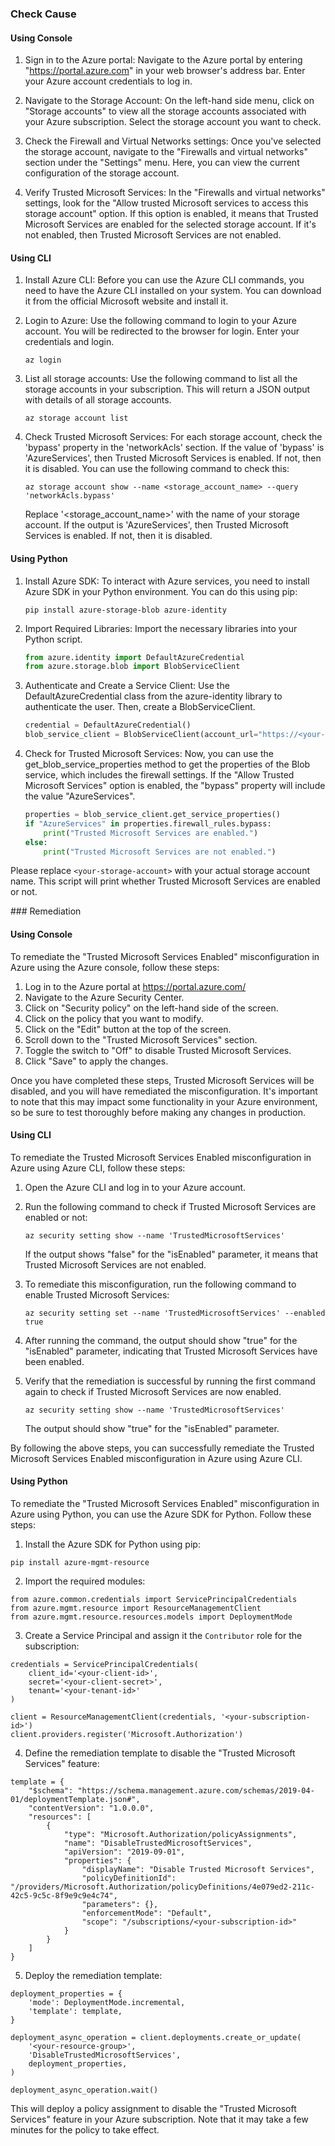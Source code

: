 

<Tabs><Tab title='Cause'>
### Check Cause

#### Using Console

1. Sign in to the Azure portal: Navigate to the Azure portal by entering "https://portal.azure.com" in your web browser's address bar. Enter your Azure account credentials to log in.

2. Navigate to the Storage Account: On the left-hand side menu, click on "Storage accounts" to view all the storage accounts associated with your Azure subscription. Select the storage account you want to check.

3. Check the Firewall and Virtual Networks settings: Once you've selected the storage account, navigate to the "Firewalls and virtual networks" section under the "Settings" menu. Here, you can view the current configuration of the storage account.

4. Verify Trusted Microsoft Services: In the "Firewalls and virtual networks" settings, look for the "Allow trusted Microsoft services to access this storage account" option. If this option is enabled, it means that Trusted Microsoft Services are enabled for the selected storage account. If it's not enabled, then Trusted Microsoft Services are not enabled.

#### Using CLI

1. Install Azure CLI: Before you can use the Azure CLI commands, you need to have the Azure CLI installed on your system. You can download it from the official Microsoft website and install it.

2. Login to Azure: Use the following command to login to your Azure account. You will be redirected to the browser for login. Enter your credentials and login.
   ```
   az login
   ```
3. List all storage accounts: Use the following command to list all the storage accounts in your subscription. This will return a JSON output with details of all storage accounts.
   ```
   az storage account list
   ```
4. Check Trusted Microsoft Services: For each storage account, check the 'bypass' property in the 'networkAcls' section. If the value of 'bypass' is 'AzureServices', then Trusted Microsoft Services is enabled. If not, then it is disabled. You can use the following command to check this:
   ```
   az storage account show --name <storage_account_name> --query 'networkAcls.bypass'
   ```
   Replace '<storage_account_name>' with the name of your storage account. If the output is 'AzureServices', then Trusted Microsoft Services is enabled. If not, then it is disabled.

#### Using Python

1. Install Azure SDK: To interact with Azure services, you need to install Azure SDK in your Python environment. You can do this using pip:
   ```
   pip install azure-storage-blob azure-identity
   ```

2. Import Required Libraries: Import the necessary libraries into your Python script.
   ```python
   from azure.identity import DefaultAzureCredential
   from azure.storage.blob import BlobServiceClient
   ```

3. Authenticate and Create a Service Client: Use the DefaultAzureCredential class from the azure-identity library to authenticate the user. Then, create a BlobServiceClient.
   ```python
   credential = DefaultAzureCredential()
   blob_service_client = BlobServiceClient(account_url="https://<your-storage-account>.blob.core.windows.net", credential=credential)
   ```

4. Check for Trusted Microsoft Services: Now, you can use the get_blob_service_properties method to get the properties of the Blob service, which includes the firewall settings. If the "Allow Trusted Microsoft Services" option is enabled, the "bypass" property will include the value "AzureServices".
   ```python
   properties = blob_service_client.get_service_properties()
   if "AzureServices" in properties.firewall_rules.bypass:
       print("Trusted Microsoft Services are enabled.")
   else:
       print("Trusted Microsoft Services are not enabled.")
   ```
Please replace `<your-storage-account>` with your actual storage account name. This script will print whether Trusted Microsoft Services are enabled or not.

</Tab>

<Tab title='Remediation'>
### Remediation

#### Using Console

To remediate the "Trusted Microsoft Services Enabled" misconfiguration in Azure using the Azure console, follow these steps:

1. Log in to the Azure portal at https://portal.azure.com/
2. Navigate to the Azure Security Center.
3. Click on "Security policy" on the left-hand side of the screen.
4. Click on the policy that you want to modify.
5. Click on the "Edit" button at the top of the screen.
6. Scroll down to the "Trusted Microsoft Services" section.
7. Toggle the switch to "Off" to disable Trusted Microsoft Services.
8. Click "Save" to apply the changes.

Once you have completed these steps, Trusted Microsoft Services will be disabled, and you will have remediated the misconfiguration. It's important to note that this may impact some functionality in your Azure environment, so be sure to test thoroughly before making any changes in production.

#### Using CLI

To remediate the Trusted Microsoft Services Enabled misconfiguration in Azure using Azure CLI, follow these steps:

1. Open the Azure CLI and log in to your Azure account.
2. Run the following command to check if Trusted Microsoft Services are enabled or not:
   
   ```az security setting show --name 'TrustedMicrosoftServices'```
   
   If the output shows "false" for the "isEnabled" parameter, it means that Trusted Microsoft Services are not enabled.

3. To remediate this misconfiguration, run the following command to enable Trusted Microsoft Services:

   ```az security setting set --name 'TrustedMicrosoftServices' --enabled true```

4. After running the command, the output should show "true" for the "isEnabled" parameter, indicating that Trusted Microsoft Services have been enabled.

5. Verify that the remediation is successful by running the first command again to check if Trusted Microsoft Services are now enabled.

   ```az security setting show --name 'TrustedMicrosoftServices'```

   The output should show "true" for the "isEnabled" parameter.

By following the above steps, you can successfully remediate the Trusted Microsoft Services Enabled misconfiguration in Azure using Azure CLI.

#### Using Python

To remediate the "Trusted Microsoft Services Enabled" misconfiguration in Azure using Python, you can use the Azure SDK for Python. Follow these steps:

1. Install the Azure SDK for Python using pip:

```
pip install azure-mgmt-resource
```

2. Import the required modules:

```
from azure.common.credentials import ServicePrincipalCredentials
from azure.mgmt.resource import ResourceManagementClient
from azure.mgmt.resource.resources.models import DeploymentMode
```

3. Create a Service Principal and assign it the `Contributor` role for the subscription:

```
credentials = ServicePrincipalCredentials(
    client_id='<your-client-id>',
    secret='<your-client-secret>',
    tenant='<your-tenant-id>'
)

client = ResourceManagementClient(credentials, '<your-subscription-id>')
client.providers.register('Microsoft.Authorization')
```

4. Define the remediation template to disable the "Trusted Microsoft Services" feature:

```
template = {
    "$schema": "https://schema.management.azure.com/schemas/2019-04-01/deploymentTemplate.json#",
    "contentVersion": "1.0.0.0",
    "resources": [
        {
            "type": "Microsoft.Authorization/policyAssignments",
            "name": "DisableTrustedMicrosoftServices",
            "apiVersion": "2019-09-01",
            "properties": {
                "displayName": "Disable Trusted Microsoft Services",
                "policyDefinitionId": "/providers/Microsoft.Authorization/policyDefinitions/4e079ed2-211c-42c5-9c5c-8f9e9c9e4c74",
                "parameters": {},
                "enforcementMode": "Default",
                "scope": "/subscriptions/<your-subscription-id>"
            }
        }
    ]
}
```

5. Deploy the remediation template:

```
deployment_properties = {
    'mode': DeploymentMode.incremental,
    'template': template,
}

deployment_async_operation = client.deployments.create_or_update(
    '<your-resource-group>',
    'DisableTrustedMicrosoftServices',
    deployment_properties,
)

deployment_async_operation.wait()
```

This will deploy a policy assignment to disable the "Trusted Microsoft Services" feature in your Azure subscription. Note that it may take a few minutes for the policy to take effect.


</Tab>
</Tabs>